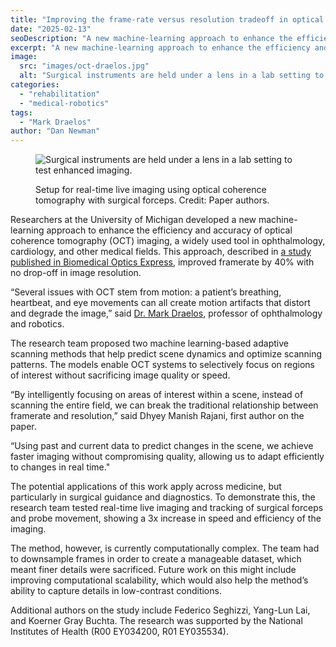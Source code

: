 ```yaml
---
title: "Improving the frame-rate versus resolution tradeoff in optical tomography"
date: "2025-02-13"
seoDescription: "A new machine-learning approach to enhance the efficiency and accuracy of optical coherence tomography (OCT) imaging improved framerate with no drop-off in resolution."
excerpt: "A new machine-learning approach to enhance the efficiency and accuracy of optical coherence tomography (OCT) imaging improved framerate with no drop-off in resolution."
image:
  src: "images/oct-draelos.jpg"
  alt: "Surgical instruments are held under a lens in a lab setting to test enhanced imaging."
categories:
  - "rehabilitation"
  - "medical-robotics"
tags:
  - "Mark Draelos"
author: "Dan Newman"
---
```

<figure>

  ![Surgical instruments are held under a lens in a lab setting to test enhanced imaging.](images/oct-draelos.jpg)

  <figcaption>Setup for real-time live imaging using optical coherence tomography with surgical forceps. Credit: Paper authors.</figcaption>
</figure>

Researchers at the University of Michigan developed a new machine-learning approach to enhance the efficiency and accuracy of optical coherence tomography (OCT) imaging, a widely used tool in ophthalmology, cardiology, and other medical fields. This approach, described in [a study published in Biomedical Optics Express](https://opg.optica.org/boe/fulltext.cfm?uri=boe-16-1-186&id=565833), improved framerate by 40% with no drop-off in image resolution.

“Several issues with OCT stem from motion: a patient’s breathing, heartbeat, and eye movements can all create motion artifacts that distort and degrade the image,” said [Dr. Mark Draelos](/people/faculty/mark-draelos), professor of ophthalmology and robotics.

The research team proposed two machine learning-based adaptive scanning methods that help predict scene dynamics and optimize scanning patterns. The models enable OCT systems to selectively focus on regions of interest without sacrificing image quality or speed.

“By intelligently focusing on areas of interest within a scene, instead of scanning the entire field, we can break the traditional relationship between framerate and resolution,” said Dhyey Manish Rajani, first author on the paper. 

“Using past and current data to predict changes in the scene, we achieve faster imaging without compromising quality, allowing us to adapt efficiently to changes in real time."

The potential applications of this work apply across medicine, but particularly in surgical guidance and diagnostics. To demonstrate this, the research team tested real-time live imaging and tracking of surgical forceps and probe movement, showing a 3x increase in speed and efficiency of the imaging.

The method, however, is currently computationally complex. The team had to downsample frames in order to create a manageable dataset, which meant finer details were sacrificed. Future work on this might include improving computational scalability, which would also help the method’s ability to capture details in low-contrast conditions.

Additional authors on the study include Federico Seghizzi, Yang-Lun Lai, and Koerner Gray Buchta. The research was supported by the National Institutes of Health (R00 EY034200, R01 EY035534).
